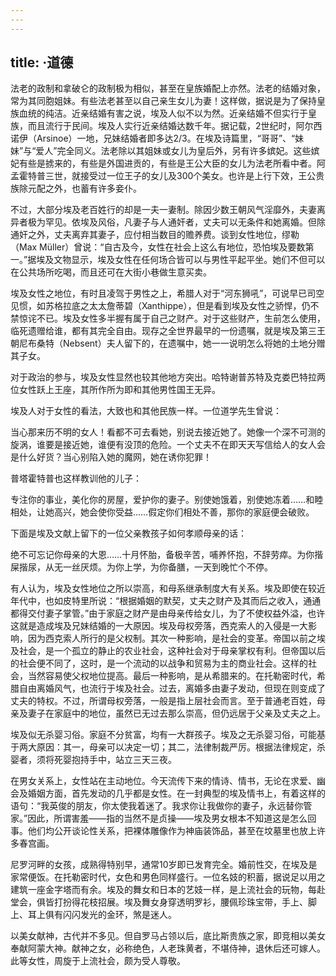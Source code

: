 ```yaml
---
---
---
```

title: ·道德
---




法老的政制和拿破仑的政制极为相似，甚至在皇族婚配上亦然。法老的结婚对象，常为其同胞姐妹。有些法老甚至以自己亲生女儿为妻！这样做，据说是为了保持皇族血统的纯洁。近亲结婚有害之说，埃及人似不以为然。近亲结婚不但实行于皇族，而且流行于民间。埃及人实行近亲结婚达数千年。据记载，2世纪时，阿尔西诺伊（Arsinoe）一地，兄妹结婚者即多达2/3。在埃及诗篇里，“哥哥”、“妹妹”与“爱人”完全同义。法老除以其姐妹或女儿为皇后外，另有许多嫔妃。这些嫔妃有些是掳来的，有些是外国进贡的，有些是王公大臣的女儿为法老所看中者。阿孟霍特普三世，就接受过一位王子的女儿及300个美女。也许是上行下效，王公贵族除元配之外，也蓄有许多妾仆。

不过，大部分埃及老百姓行的却是一夫一妻制。除因少数王朝风气淫靡外，夫妻离异者极为罕见。依埃及风俗，凡妻子与人通奸者，丈夫可以无条件和她离婚。但除通奸之外，丈夫离弃其妻子，应付相当数目的赡养费。谈到女性地位，缪勒（Max Müller）曾说：“自古及今，女性在社会上这么有地位，恐怕埃及要数第一。”据埃及文物显示，埃及女性在任何场合皆可以与男性平起平坐。她们不但可以在公共场所吃喝，而且还可在大街小巷做生意买卖。

埃及女性之地位，有时且凌驾于男性之上，希腊人对于“河东狮吼”，可说早已司空见惯，如苏格拉底之太太詹蒂碧（Xanthippe），但是看到埃及女性之骄悍，仍不禁惊诧不已。埃及女性多半握有属于自己之财产。对于这些财产，生前怎么使用，临死遗赠给谁，都有其完全自由。现存之全世界最早的一份遗嘱，就是埃及第三王朝尼布桑特（Nebsent）夫人留下的，在遗嘱中，她一一说明怎么将她的土地分赠其子女。

对于政治的参与，埃及女性显然也较其他地方突出。哈特谢普苏特及克娄巴特拉两位女性跃上王座，其所作所为即和其他男性国王无异。

埃及人对于女性的看法，大致也和其他民族一样。一位道学先生曾说：

当心那来历不明的女人！看都不可去看她，别说去接近她了。她像一个深不可测的旋涡，谁要是接近她，谁便有没顶的危险。一个丈夫不在即天天写信给人的女人会是什么好货？当心别陷入她的魔网，她在诱你犯罪！



普塔霍特普也这样教训他的儿子：

专注你的事业，美化你的房屋，爱护你的妻子。别使她饿着，别使她冻着……和睦相处，让她高兴，她会使你受益……假定你们相处不善，那你的家庭便会破败。



下面是埃及文献上留下的一位父亲教孩子如何孝顺母亲的话：

绝不可忘记你母亲的大恩……十月怀胎，备极辛苦，哺养怀抱，不辞劳瘁。为你揩屎揩尿，从无一丝厌烦。为你上学，为你备膳，一天到晚忙个不停。



有人认为，埃及女性地位之所以崇高，和母系继承制度大有关系。埃及即使在较近年代中，也如皮特里所说：“根据婚姻的默契，丈夫之财产及其而后之收入，通通都得交付妻子掌管。”由于家庭之财产是由母亲传给女儿，为了不使权益外溢，也许这就是造成埃及兄妹结婚的一大原因。埃及母权旁落，西克索人的入侵是一大影响，因为西克索人所行的是父权制。其次一种影响，是社会的变革。帝国以前之埃及社会，是一个孤立的静止的农业社会，这种社会对于母亲掌权有利。但帝国以后的社会便不同了，这时，是一个流动的以战争和贸易为主的商业社会。这样的社会，当然容易使父权地位提高。最后一种影响，是从希腊来的。在托勒密时代，希腊自由离婚风气，也流行于埃及社会。过去，离婚多由妻子发动，但现在则变成了丈夫的特权。不过，所谓母权旁落，一般是指上层社会而言。至于普通老百姓，母亲及妻子在家庭中的地位，虽然已无过去那么崇高，但仍远居于父亲及丈夫之上。

埃及似无杀婴习俗。家庭不分贫富，均有一大群孩子。埃及之无杀婴习俗，可能基于两大原因：其一，母亲可以决定一切；其二，法律制裁严厉。根据法律规定，杀婴者，须将死婴抱持手中，站立三天三夜。

在男女关系上，女性站在主动地位。今天流传下来的情诗、情书，无论在求爱、幽会及婚姻方面，首先发动的几乎都是女性。在一封典型的埃及情书上，有着这样的语句：“我英俊的朋友，你太使我着迷了。我求你让我做你的妻子，永远替你管家。”因此，所谓害羞——指的当然不是贞操——埃及男女根本不知道这是怎么回事。他们均公开谈论性关系，把裸体雕像作为神庙装饰品，甚至在坟墓里也放上许多春宫画。

尼罗河畔的女孩，成熟得特别早，通常10岁即已发育完全。婚前性交，在埃及是家常便饭。在托勒密时代，女色和男色同样盛行。一位名妓的积蓄，据说足以用之建筑一座金字塔而有余。埃及的舞女和日本的艺妓一样，是上流社会的玩物，每赴堂会，俱皆打扮得花枝招展。埃及舞女身穿透明罗衫，腰佩珍珠宝带，手上、脚上、耳上俱有闪闪发光的金环，煞是迷人。

以美女献神，古代并不多见。但自罗马占领以后，底比斯贵族之家，即竞相以美女奉献阿蒙大神。献神之女，必称绝色，人老珠黄者，不堪侍神，退休后还可嫁人。此等女性，周旋于上流社会，颇为受人尊敬。